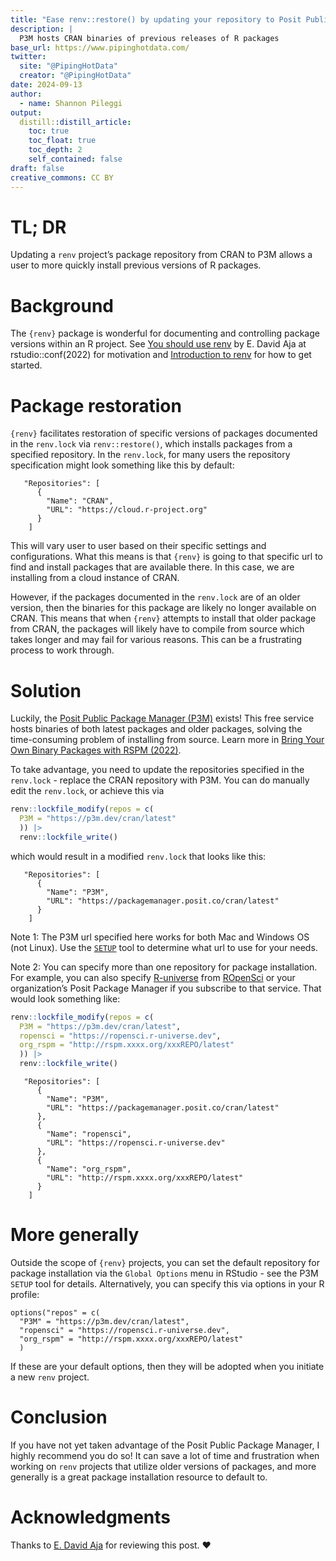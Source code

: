 ```yaml
---
title: "Ease renv::restore() by updating your repository to Posit Public Package Manager"
description: |
  P3M hosts CRAN binaries of previous releases of R packages
base_url: https://www.pipinghotdata.com/
twitter:
  site: "@PipingHotData"
  creator: "@PipingHotData"
date: 2024-09-13
author:
  - name: Shannon Pileggi
output:
  distill::distill_article:
    toc: true
    toc_float: true
    toc_depth: 2
    self_contained: false
draft: false
creative_commons: CC BY
---
```


# TL; DR

Updating a `renv` project's package repository from CRAN to P3M allows a user
to more quickly install previous versions of R packages. 

# Background

The `{renv}` package is wonderful for documenting and controlling package versions within 
an R project. See [You should use renv](https://youtu.be/GwVx_pf2uz4?si=agbC-r-us57GF-7f) by E. David Aja at rstudio::conf(2022) for motivation and [Introduction to renv](https://rstudio.github.io/renv/articles/renv.html) for how to get started.

# Package restoration

`{renv}` facilitates restoration of specific versions of packages documented
in the `renv.lock` via `renv::restore()`, which installs packages from
a specified repository. In the `renv.lock`, for many users the repository specification
might look something like this by default:

```
   "Repositories": [
      {
        "Name": "CRAN",
        "URL": "https://cloud.r-project.org"
      }
    ]
```

This will vary user to user based on their specific settings and configurations.
What this means is that `{renv}` is going to that specific url to find and install
packages that are available there. In this case, we are installing from
a cloud instance of CRAN.

However, if the packages documented in the `renv.lock` are of an older version, then the binaries for this package are likely no longer available on CRAN. This means that
when `{renv}` attempts to install that older package from CRAN,
the packages will likely have to compile from source which takes longer and may fail for 
various reasons. This can be a frustrating process to work through.

# Solution

Luckily, the [Posit Public Package Manager (P3M)](https://packagemanager.posit.co/client/#/) exists! This free service hosts binaries of both latest packages and older packages, solving the time-consuming problem of installing from source. Learn more in [Bring Your Own Binary Packages with RSPM (2022)](https://posit.co/blog/publishing-your-own-binary-packages-with-rspm-2022-07/). 

To take advantage, you need to update the repositories
specified in the `renv.lock` - replace the CRAN repository with P3M. You can do manually edit the `renv.lock`, or achieve this via

```r
renv::lockfile_modify(repos = c(
  P3M = "https://p3m.dev/cran/latest"
  )) |> 
  renv::lockfile_write()
```

which would result in a modified `renv.lock` that looks like this:

```
   "Repositories": [
      {
        "Name": "P3M",
        "URL": "https://packagemanager.posit.co/cran/latest"
      }
    ]
```

Note 1: The P3M url specified here works for both Mac and Windows OS (not Linux).
Use the [`SETUP`](https://packagemanager.posit.co/client/#/repos/cran/setup) tool to determine what url to use for your needs.

Note 2: You can specify more than one repository for package installation. For 
example, you can also specify [R-universe](https://r-universe.dev/search) from [ROpenSci](https://ropensci.org/) or your organization's 
Posit Package Manager if you subscribe to that service. That would look something 
like:

```r
renv::lockfile_modify(repos = c(
  P3M = "https://p3m.dev/cran/latest",
  ropensci = "https://ropensci.r-universe.dev",
  org_rspm = "http://rspm.xxxx.org/xxxREPO/latest"
  )) |> 
  renv::lockfile_write()
```

```
   "Repositories": [
      {
        "Name": "P3M",
        "URL": "https://packagemanager.posit.co/cran/latest"
      },
      {
        "Name": "ropensci",
        "URL": "https://ropensci.r-universe.dev"
      },
      {
        "Name": "org_rspm",
        "URL": "http://rspm.xxxx.org/xxxREPO/latest"
      }
    ]
```

# More generally

Outside the scope of `{renv}` projects, you can set the default repository for
package installation via the `Global Options` menu in RStudio - see the P3M `SETUP` tool for details. Alternatively, you can specify this via options in your R profile:

```
options("repos" = c(
  "P3M" = "https://p3m.dev/cran/latest",
  "ropensci" = "https://ropensci.r-universe.dev",
  "org_rspm" = "http://rspm.xxxx.org/xxxREPO/latest"
  )
```

If these are your default options, then they will be adopted when you initiate a new
`renv` project.

# Conclusion    

If you have not yet taken advantage of the Posit Public Package Manager, I highly
recommend you do so! It can save a lot of time and frustration when working on 
`renv` projects that utilize older versions of packages, and more generally is
a great package installation resource to default to.

# Acknowledgments

Thanks to [E. David Aja](https://edavidaja.com/) for reviewing this post. ❤️